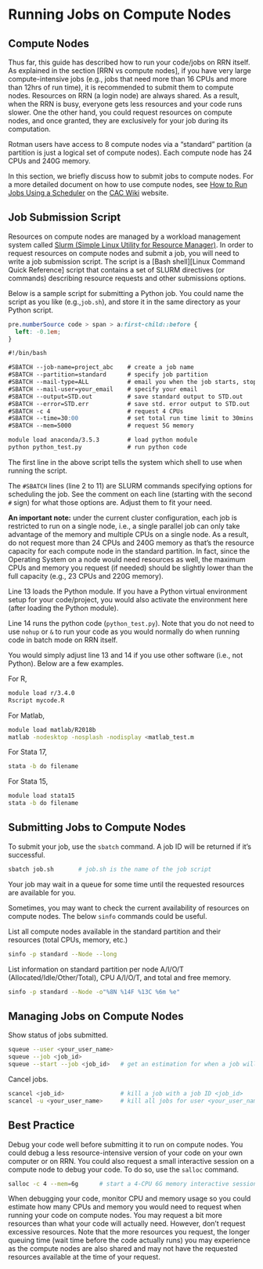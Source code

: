 # Running Jobs on Compute Nodes

## Compute Nodes

Thus far, this guide has described how to run your code/jobs on RRN itself. As explained in the section [RRN vs compute nodes], if you have very large compute-intensive jobs (e.g., jobs that need more than 16 CPUs and more than 12hrs of run time), it is recommended to submit them to compute nodes. Resources on RRN (a login node) are always shared. As a result, when the RRN is busy, everyone gets less resources and your code runs slower. One the other hand, you could request resources on compute nodes, and once granted, they are exclusively for your job during its computation.

Rotman users have access to 8 compute nodes via a "standard" partition (a partition is just a logical set of compute nodes). Each compute node has 24 CPUs and 240G memory.

In this section, we briefly discuss how to submit jobs to compute nodes. For a more detailed document on how to use compute nodes, see [How to Run Jobs Using a Scheduler](https://cac.queensu.ca/wiki/index.php/SLURM) on the [CAC Wiki](https://cac.queensu.ca/wiki/index.php/Main_Page) website.

## Job Submission Script

Resources on compute nodes are managed by a workload management system called [Slurm (Simple Linux Utility for Resource Manager)](https://slurm.schedmd.com/overview.html). In order to request resources on compute nodes and submit a job, you will need to write a job submission script. The script is a [Bash shell][Linux Command Quick Reference] script that contains a set of SLURM directives (or commands) describing resource requests and other submissions options.

Below is a sample script for submitting a Python job. You could name the script as you like (e.g.,`job.sh`), and store it in the same directory as your Python script.

```css
pre.numberSource code > span > a:first-child::before {
  left: -0.1em;
}
```

```abc
#!/bin/bash

#SBATCH --job-name=project_abc    # create a job name
#SBATCH --partition=standard      # specify job partition
#SBATCH --mail-type=ALL           # email you when the job starts, stops, etc.
#SBATCH --mail-user=your_email    # specify your email
#SBATCH --output=STD.out		  # save standard output to STD.out
#SBATCH --error=STD.err           # save std. error output to STD.out
#SBATCH -c 4                      # request 4 CPUs
#SBATCH --time=30:00              # set total run time limit to 30mins (days-hrs:mins:secs)
#SBATCH --mem=5000                # request 5G memory

module load anaconda/3.5.3        # load python module
python python_test.py             # run python code

```

The first line in the above script tells the system which shell to use when running the script.

The `#SBATCH` lines (line 2 to 11) are SLURM commands specifying options for scheduling the job. See the comment on each line (starting with the second `#` sign) for what those options are. Adjust them to fit your need.

**An important note:** under the current cluster configuration, each job is restricted to run on a single node, i.e., a single parallel job can only take advantage of the memory and multiple CPUs on a single node. As a result, do not request more than 24 CPUs and 240G memory as that's the resource capacity for each compute node in the standard partition. In fact, since the Operating System on a node would need resources as well, the maximum CPUs and memory you request (if needed) should be slightly lower than the full capacity (e.g., 23 CPUs and 220G memory). 

Line 13 loads the Python module. If you have a Python virtual environment setup for your code/project, you would also activate the environment here (after loading the Python module).  

Line 14 runs the python code (`python_test.py`). Note that you do not need to use `nohup` or `&` to run your code as you would normally do when running code in batch mode on RRN itself.

You would simply adjust line 13 and 14 if you use other software (i.e., not Python). Below are a few examples.

For R,

```bash
module load r/3.4.0
Rscript mycode.R
```

For Matlab,

```bash
module load matlab/R2018b
matlab -nodesktop -nosplash -nodisplay <matlab_test.m
```

For Stata 17,

```bash
stata -b do filename
```

For Stata 15,

```bash
module load stata15
stata -b do filename
```

## Submitting Jobs to Compute Nodes

To submit your job, use the `sbatch` command. A job ID will be returned if it's successful.

```bash
sbatch job.sh       # job.sh is the name of the job script 
```

Your job may wait in a queue for some time until the requested resources are available for you.

Sometimes, you may want to check the current availability of resources on compute nodes. The below `sinfo` commands could be useful.

List all compute nodes available in the standard partition and their resources (total CPUs, memory, etc.)

```bash
sinfo -p standard --Node --long 
```

List information on standard partition per node A/I/O/T (Allocated/Idle/Other/Total), CPU A/I/O/T, and total and free memory.

```bash
sinfo -p standard --Node -o"%8N %14F %13C %6m %e" 
```

## Managing Jobs on Compute Nodes

Show status of jobs submitted.

```bash
squeue --user <your_user_name>
squeue --job <job_id>
squeue --start --job <job_id>   # get an estimation for when a job will run
```

Cancel jobs.

```bash
scancel <job_id>                # kill a job with a job ID <job_id>
scancel -u <your_user_name>     # kill all jobs for user <your_user_name> 
```


## Best Practice

Debug your code well before submitting it to run on compute nodes. You could debug a less resource-intensive version of your code on your own computer or on RRN. You could also request a small interactive session on a compute node to debug your code. To do so, use the `salloc` command.

```bash
salloc -c 4 --mem=6g      # start a 4-CPU 6G memory interactive session 
```

When debugging your code, monitor CPU and memory usage so you could estimate how many CPUs and memory you would need to request when running your code on compute nodes. You may request a bit more resources than what your code will actually need. However, don't request excessive resources. Note that the more resources you request, the longer queuing time (wait time before the code actually runs) you may experience as the compute nodes are also shared and may not have the requested resources available at the time of your request.

 